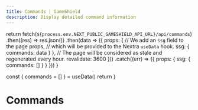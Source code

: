```yaml
---
title: Commands | GameShield
description: Display detailed command information
---
```




  return fetch(`${process.env.NEXT_PUBLIC_GAMESHIELD_API_URL}/api/commands`)
    .then((res) => res.json())
    .then(data => ({
      props: {
        // We add an `ssg` field to the page props,
        // which will be provided to the Nextra `useData` hook.
        ssg: {
          commands: data
        }
      },
      // The page will be considered as stale and regenerated every hour.
      revalidate: 3600
    }))
    .catch((err) => ({
      props: {
        ssg: {
          commands: []
        }
      }
    }))
}

  const { commands = [] } = useData()
  return <CommandAccordion commands={commands}/>
}
 
# Commands

<GameshieldCommandAccordion />
